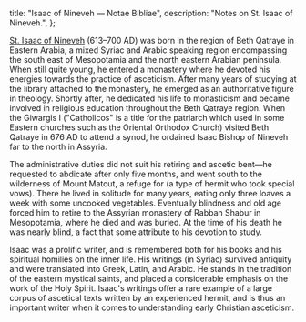   title: "Isaac of Nineveh — Notae Bibliae",
  description: "Notes on St. Isaac of Nineveh.",
};

<Initial text="Isaac of Nineveh"/>

[St. Isaac of Nineveh](/glossary/names#isaac) (613–700 AD) was born in the region of Beth Qatraye in Eastern Arabia, a mixed Syriac and Arabic speaking region encompassing the south east of Mesopotamia and the north eastern Arabian peninsula. When still quite young, he entered a monastery where he devoted his energies towards the practice of asceticism. After many years of studying at the library attached to the monastery, he emerged as an authoritative figure in theology. Shortly after, he dedicated his life to monasticism and became involved in religious education throughout the Beth Qatraye region. When the <Definition lang="greek" anchor="katholikos" text="Catholicos" /> Giwargis I ("Catholicos" is a title for the patriarch which used in some Eastern churches such as the Oriental Orthodox Church) visited Beth Qatraye in 676 AD to attend a synod, he ordained Isaac Bishop of Nineveh far to the north in Assyria.

The administrative duties did not suit his retiring and ascetic bent—he requested to abdicate after only five months, and went south to the wilderness of Mount Matout, a refuge for <Definition lang="greek" anchor="anakhoreo" text="anchorites"/> (a type of hermit who took special vows). There he lived in solitude for many years, eating only three loaves a week with some uncooked vegetables. Eventually blindness and old age forced him to retire to the Assyrian monastery of Rabban Shabur in Mesopotamia, where he died and was buried. At the time of his death he was nearly blind, a fact that some attribute to his devotion to study.

Isaac was a prolific writer, and is remembered both for his books and his spiritual homilies on the inner life. His writings (in Syriac) survived antiquity and were translated into Greek, Latin, and Arabic. He stands in the tradition of the eastern mystical saints, and placed a considerable emphasis on the work of the Holy Spirit. Isaac's writings offer a rare example of a large corpus of ascetical texts written by an experienced hermit, and is thus an important writer when it comes to understanding early Christian asceticism.
